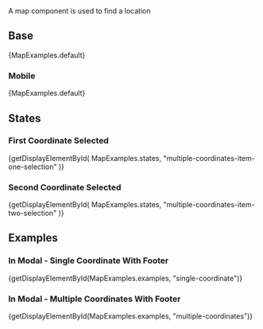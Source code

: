 
<div className="lead doc">A map component is used to find a location</div>

## Base

<CodeView>{MapExamples.default}</CodeView>

### Mobile

<MobileBlurb patternSpecificText="maps will have increased header text size along with other small adjustments" />

<CodeView frameOnly frameTitle="Example mobile styles for maps">
  {MapExamples.default}
</CodeView>

## States

### First Coordinate Selected

<CodeView>
  {getDisplayElementById(
    MapExamples.states,
    "multiple-coordinates-item-one-selection"
  )}
</CodeView>

### Second Coordinate Selected

<CodeView>
  {getDisplayElementById(
    MapExamples.states,
    "multiple-coordinates-item-two-selection"
  )}
</CodeView>

## Examples

### In Modal - Single Coordinate With Footer

<CodeView isViewport demoStyles="height: 660px;">
  {getDisplayElementById(MapExamples.examples, "single-coordinate")}
</CodeView>

### In Modal - Multiple Coordinates With Footer

<CodeView isViewport demoStyles="height: 660px;">
  {getDisplayElementById(MapExamples.examples, "multiple-coordinates")}
</CodeView>
